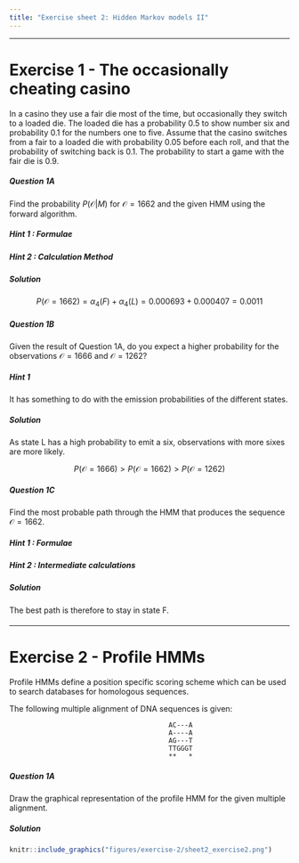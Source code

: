 ```yaml
---
title: "Exercise sheet 2: Hidden Markov models II"
---
```


---------------------------------

# Exercise 1 - The occasionally cheating casino

In a casino they use a fair die most of the time, but occasionally they switch to a loaded die. The loaded die has a probability $0.5$ to show number six and probability $0.1$ for the numbers one to five. Assume that the casino switches from a fair to a loaded die with probability $0.05$ before each roll, and that the probability of switching back is $0.1$. The probability to start a game with the fair die is $0.9$.


#### {.tabset}

##### Question 1A

::: {.question data-latex=""}
Find the probability $P(\mathcal{O}|M)$ for $\mathcal{O}=1662$ and the given HMM using the forward algorithm. 
::: 


##### Hint 1 : Formulae

::: {.answer data-latex=""}
\begin{align*}
\alpha_{1}(i)   =& \pi_{i} \times b_{i,o_1}\\
\alpha_{t+1}(j) =& \sum_{i\in\{F,L\}}\alpha_{t}(i)\times a_{i,j}\times b_{j,o_{t+1}}
\end{align*}
::: 

##### Hint 2 : Calculation Method

::: {.answer data-latex=""}
\begin{align*}
\alpha_1(F) =& \pi_F \times b_{F,1} = 0.9 \times \frac{1}{6} = 0.15\\
\alpha_1(L) =& \pi_F \times b_{L,1} = 0.1 \times 0.1 = 0.01\\\\
\alpha_2(F) =& \alpha_{1}(F)\times a_{F,F}\times b_{F,6} + \alpha_{1}(L)\times a_{L,F}\times b_{F,6} =  0.15 \times 0.95 \times \frac{1}{6} + 0.01 \times 0.1 \times \frac{1}{6} = 0.0239167\\
\alpha_2(L) =& \alpha_{1}(F)\times a_{F,L}\times b_{L,6} + \alpha_{1}(L)\times a_{L,L}\times b_{L,6} =  0.15 \times 0.05 \times 0.5 + 0.01 \times 0.9 \times 0.5 = 0.00825\\
\alpha_3(F) =& 0.023917 \times 0.95 \times \frac{1}{6} + 0.00825 \times 0.1 \times \frac{1}{6} = 0.00392\\
\alpha_3(L) =& 0.023917 \times 0.05 \times 0.5 + 0.00825 \times 0.9 \times 0.5 = 0.00431\\
\alpha_4(F) =& 0.00392 \times 0.95 \times \frac{1}{6} + 0.00431 \times 0.1 \times \frac{1}{6} = 0.000693\\
\alpha_4(L) =& 0.00392 \times 0.05 \times 0.1 + 0.00431 \times 0.9 \times 0.1 = 0.000407\\
\end{align*}
::: 

##### Solution

::: {.answer data-latex=""}
$$
P( \mathcal{O}=1662)= \alpha_4(F)+\alpha_4(L) = 0.000693 + 0.000407 = 0.0011
$$
::: 

#### {-}



#### {.tabset}

##### Question 1B

::: {.question data-latex=""}
Given the result of Question 1A, do you expect a higher probability for the observations $\mathcal{O} = 1666$ and $\mathcal{O} = 1262$?
::: 

##### Hint 1

::: {.answer data-latex=""}
It has something to do with the emission probabilities of the different states.
::: 

##### Solution

::: {.answer data-latex=""}
As state L has a high probability to emit a six, observations with more sixes are more likely.

$$
P(\mathcal{O} = 1666) > P(\mathcal{O} = 1662) > P(\mathcal{O} = 1262)
$$
::: 

#### {-}



#### {.tabset}

##### Question 1C

::: {.question data-latex=""}
Find the most probable path through the HMM that produces the sequence $\mathcal{O} = 1662$.
::: 

##### Hint 1 : Formulae

::: {.answer data-latex=""}
\begin{align*}
\delta_{1}(i)   =& \pi_{i} \times b_{i,o_1}\\
\delta_{t+1}(j) =& max_{i\in\{F,L\}}\delta_{t}(i)\times a_{i,j} \times b_{j,o_{t+1}}\\
q_{t}^{ * }     =& argmax_{1 \leq i \leq n}  \{ \delta_t(i) a_{i,q_{t+1}^{ * } } \}
\end{align*}
::: 

##### Hint 2 : Intermediate calculations

::: {.answer data-latex=""}
\begin{align*}
\delta_1(F) =& \pi_F \times b_{F,1} = 0.9 \times \frac{1}{6} = 0.15\\
\delta_1(L) =& \pi_F \times b_{L,1} = 0.1 \times 0.1 = 0.01\\\\
\delta_2(F) =& max(\delta_{1}(F) \times a_{F,F} \times b_{F,6}, \delta_{1}(L) \times a_{L,F} \times b_{F,6}) = max(0.02375 , 0.00016) = 0.02375 \\
\delta_2(L) =& max(\delta_{1}(F) \times a_{F,L} \times b_{L,6}, \delta_{1}(L) \times a_{L,L} \times b_{L,6}) = max(0.00375, 0.0045) = 0.0045\\
\delta_3(F) =& max(0.00376, 0.000075) = 0.00376\\
\delta_3(L) =& max(0.00059375, 0.002025) = 0.002025\\
\delta_4(F) =& max(0.0005953, 0.00003375) = 0.0005953\\
\delta_4(L) =& max(0.0000188, 0.00018225) = 0.00018225\\\\
P( \mathcal{P}^{*}, \mathcal{O}) =& max(\delta_4(F), \delta_4(L)) = 5.95 \times 10^{-4}
\end{align*}
::: 

##### Solution

::: {.answer data-latex=""}

\begin{align*}
q_4^* =& argmax_{i\in\{F,L\}}(\delta_4(i)) = F\\
q_3^* =& argmax_{i\in\{F,L\}}(\delta_3(i) \times a_{i,q_4^*}) = argmax(F:0.00376 \times 0.95, L:0.002025 \times 0.1) = F\\
q_2^* =& argmax_{i\in\{F,L\}}(\delta_2(i) \times a_{i,q_3^*}) = argmax(F:0.02375 \times 0.95, L:0.0045 \times 0.1) = F\\
q_1^* =& argmax_{i\in\{F,L\}}(\delta_1(i) \times a_{i,q_2^*}) = argmax(F:0.15 \times 0.95, L:0.01 \times 0.1) = F\\
\Rightarrow& Q^*=FFFF
\end{align*}

The best path is therefore to stay in state F.
::: 

#### {-}

-------------------------------------------


# Exercise 2 - Profile HMMs

Profile HMMs define a position specific scoring scheme which can be used to search databases for homologous sequences. 

The following multiple alignment of DNA sequences is given:

```
                                        AC---A
                                        A----A
                                        AG---T
                                        TTGGGT
                                        **   *
```

#### {.tabset}

##### Question 1A

::: {.question data-latex=""}

Draw the graphical representation of the profile HMM for the given multiple alignment.
 
:::


##### Solution

::: {.answer data-latex=""}

```r
knitr::include_graphics("figures/exercise-2/sheet2_exercise2.png")
```
:::
#### {-}

#### {.tabset}



